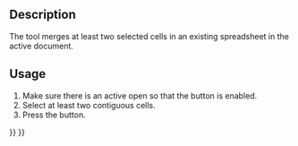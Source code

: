 <languages/>

{{Docnav
|[[Spreadsheet_Export|Export]]
|[[Spreadsheet_SplitCell|Split Cell]]
|[[Spreadsheet_Workbench|Spreadsheet]]
|IconL=Spreadsheet_Export.svg
|IconR=Spreadsheet_SplitCell.svg
|IconC=Workbench_Spreadsheet.svg
}}

{{GuiCommand
|Name=Spreadsheet MergeCells
|MenuLocation=Spreadsheet → Merge cells
|Workbenches=[[Spreadsheet_Workbench|Spreadsheet]]
|Version=0.17
}}

==Description==

The {{Button|[[File:Spreadsheet_MergeCells.svg|16px]] [[Spreadsheet_MergeCells|Spreadsheet MergeCells]]}} tool merges at least two selected cells in an existing spreadsheet in the active document.

==Usage==

# Make sure there is an active {{Button|[[File:Spreadsheet_CreateSheet.svg|16px]] [[Spreadsheet_CreateSheet|Spreadsheet]]}} open so that the button is enabled.
# Select at least two contiguous cells.
# Press the {{Button|[[File:Spreadsheet_MergeCells.svg|16px]] [[Spreadsheet_MergeCells|Spreadsheet MergeCells]]}} button.


{{Docnav
|[[Spreadsheet_Export|Export]]
|[[Spreadsheet_SplitCell|Split Cell]]
|[[Spreadsheet_Workbench|Spreadsheet]]
|IconL=Spreadsheet_Export.svg
|IconR=Spreadsheet_SplitCell.svg
|IconC=Workbench_Spreadsheet.svg
}}

{{Spreadsheet_Tools_navi{{#translation:}}}}
{{Userdocnavi{{#translation:}}}}